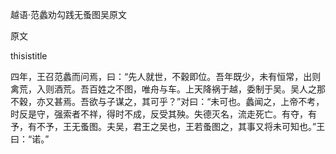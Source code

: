


越语·范蠡劝勾践无蚤图吴原文

原文

thisistitle

四年，王召范蠡而问焉，曰：“先人就世，不穀即位。吾年既少，未有恒常，出则禽荒，入则酒荒。吾百姓之不图，唯舟与车。上天降祸于越，委制于吴。吴人之那不穀，亦又甚焉。吾欲与子谋之，其可乎？”对曰：“未可也。蠡闻之，上帝不考，时反是守，强索者不祥，得时不成，反受其殃。失德灭名，流走死亡。有夺，有予，有不予，王无蚤图。夫吴，君王之吴也，王若蚤图之，其事又将未可知也。”王曰：“诺。”

